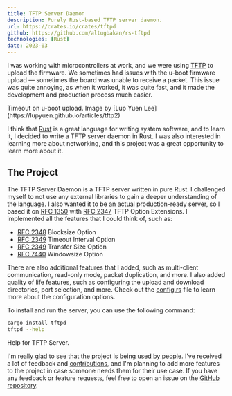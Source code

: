 ```yaml
---
title: TFTP Server Daemon
description: Purely Rust-based TFTP server daemon.
url: https://crates.io/crates/tftpd
github: https://github.com/altugbakan/rs-tftpd
technologies: [Rust]
date: 2023-03
---
```



I was working with microcontrollers at work, and we were using [TFTP](https://www.rfc-editor.org/rfc/rfc1350) to upload the firmware. We sometimes had issues with the u-boot firmware upload — sometimes the board was unable to receive a packet. This issue was quite annoying, as when it worked, it was quite fast, and it made the development and production process much easier.

<BlogImage src={TftpTimeout} alt="Timeout on u-boot upload.">
  Timeout on u-boot upload. Image by [Lup Yuen
  Lee](https://lupyuen.github.io/articles/tftp2)
</BlogImage>

I think that [Rust](https://www.rust-lang.org/) is a great language for writing system software, and to learn it, I decided to write a TFTP server daemon in Rust. I was also interested in learning more about networking, and this project was a great opportunity to learn more about it.

## The Project

The TFTP Server Daemon is a TFTP server written in pure Rust. I challenged myself to not use any external libraries to gain a deeper understanding of the language. I also wanted it to be an actual production-ready server, so I based it on [RFC 1350](https://www.rfc-editor.org/rfc/rfc1350) with [RFC 2347](https://www.rfc-editor.org/rfc/rfc2347) TFTP Option Extensions. I implemented all the features that I could think of, such as:

- [RFC 2348](https://www.rfc-editor.org/rfc/rfc2348) Blocksize Option
- [RFC 2349](https://www.rfc-editor.org/rfc/rfc2349) Timeout Interval Option
- [RFC 2349](https://www.rfc-editor.org/rfc/rfc2349) Transfer Size Option
- [RFC 7440](https://www.rfc-editor.org/rfc/rfc7440) Windowsize Option

There are also additional features that I added, such as multi-client communication, read-only mode, packet duplication, and more. I also added quality of life features, such as configuring the upload and download directories, port selection, and more. Check out the [config.rs](https://github.com/altugbakan/rs-tftpd/blob/main/src/config.rs) file to learn more about the configuration options.

To install and run the server, you can use the following command:

```bash
cargo install tftpd
tftpd --help
```

<BlogImage src={TftpHelp} alt="Help for TFTP Server.">
  Help for TFTP Server.
</BlogImage>

I'm really glad to see that the project is being [used by people](https://github.com/altugbakan/rs-tftpd/issues?q=is%3Aissue). I've received a lot of feedback and [contributions](https://github.com/altugbakan/rs-tftpd/graphs/contributors), and I'm planning to add more features to the project in case someone needs them for their use case. If you have any feedback or feature requests, feel free to open an issue on the <a href={frontmatter.github}>GitHub repository</a>.
